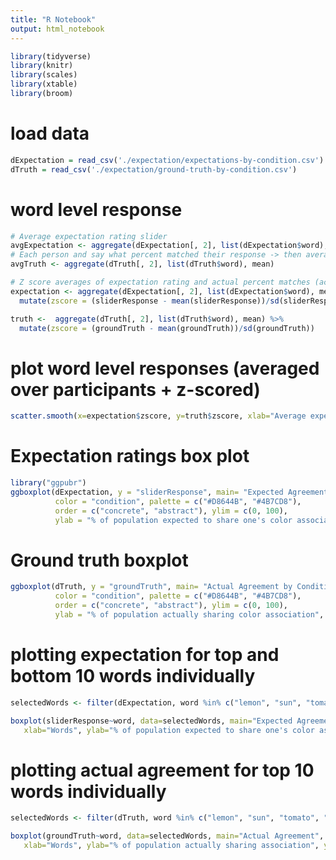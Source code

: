 ```yaml
---
title: "R Notebook"
output: html_notebook
---
```


```r
library(tidyverse)
library(knitr)
library(scales)
library(xtable)
library(broom)
```
# load data
```r
dExpectation = read_csv('./expectation/expectations-by-condition.csv') 
dTruth = read_csv('./expectation/ground-truth-by-condition.csv') 
```

# word level response
```r
# Average expectation rating slider 
avgExpectation <- aggregate(dExpectation[, 2], list(dExpectation$word), mean)
# Each person and say what percent matched their response -> then average that 
avgTruth <- aggregate(dTruth[, 2], list(dTruth$word), mean)

# Z score averages of expectation rating and actual percent matches (across participants) and compare
expectation <- aggregate(dExpectation[, 2], list(dExpectation$word), mean) %>% 
  mutate(zscore = (sliderResponse - mean(sliderResponse))/sd(sliderResponse))

truth <-  aggregate(dTruth[, 2], list(dTruth$word), mean) %>% 
  mutate(zscore = (groundTruth - mean(groundTruth))/sd(groundTruth))
```
# plot word level responses (averaged over participants + z-scored)
```r
scatter.smooth(x=expectation$zscore, y=truth$zscore, xlab="Average expecation rating", ylab="Average percent agreement", main="Expected agreement vs. actual agreement")
```

# Expectation ratings box plot
```r
library("ggpubr")
ggboxplot(dExpectation, y = "sliderResponse", main= "Expected Agreement by Condition",
          color = "condition", palette = c("#D8644B", "#4B7CD8"),
          order = c("concrete", "abstract"), ylim = c(0, 100),
          ylab = "% of population expected to share one's color association", xlab="words")
```

# Ground truth boxplot
```r


ggboxplot(dTruth, y = "groundTruth", main= "Actual Agreement by Condition",
          color = "condition", palette = c("#D8644B", "#4B7CD8"),
          order = c("concrete", "abstract"), ylim = c(0, 100),
          ylab = "% of population actually sharing color association", xlab="words")
```

# plotting expectation for top and bottom 10 words individually
```r
selectedWords <- filter(dExpectation, word %in% c("lemon", "sun", "tomato", "fire", "apple", "spinach", "vegetable", "tree", "daffodil"))

boxplot(sliderResponse~word, data=selectedWords, main="Expected Agreement",
   xlab="Words", ylab="% of population expected to share one's color association", ylim = c(0, 100))
```

# plotting actual agreement for top 10 words individually
```r
selectedWords <- filter(dTruth, word %in% c("lemon", "sun", "tomato", "fire", "apple", "spinach", "vegetable", "tree", "daffodil"))

boxplot(groundTruth~word, data=selectedWords, main="Actual Agreement",
   xlab="Words", ylab="% of population actually sharing association", ylim = c(0, 100))
```


<!-- # compare expectation to entropy for each word -->
<!-- ```{r} -->

<!-- filtered <- d %>% -->
<!--   mutate(sliderResponse = as.numeric(sliderResponse)) -->
<!-- # calculate mean per group  -->
<!-- avgExpectation <- aggregate(filtered$sliderResponse, by = list(filtered$word), FUN = mean) -->

<!-- # load and format entropy data -->
<!-- f = read_csv('./entropy/sorted-entropies-all-both.csv')  -->

<!-- f = f %>% -->
<!--   mutate(both = as.numeric(both)) -

<!-- scatter.smooth(x=f$both, y=avgExpectation$x, xlab = "Entropy of participants' color associations for all words", ylab = "Average % of population expected to share one's color association") -->
<!-- ``` -->

<!-- # attempt to combine entropy ratings and slider responses to do a mixed effect model with subject as the random effect -->
<!-- ```{r} -->
<!-- library(lme4) -->

<!-- # NEED TO JOIN DATAFRAMES -->
<!-- mixedModel <- lmer(filtered$entropy ~ d$sliderResponse  + (1|d$aID)) -->
<!-- summary(mixedModel) -->
<!-- ``` -->



